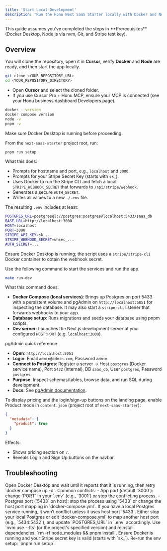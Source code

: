 ```yaml
---
title: 'Start Local Development'
description: 'Run the Honu Next SaaS Starter locally with Docker and Node'
---
```


<Info>
  This guide assumes you've completed the steps in **Prerequisites** (Docker Desktop, Node.js via nvm, Git, and Stripe test key).
</Info>

## Overview

You will clone the repository, open it in **Cursor**, verify **Docker** and **Node** are ready, and then start the app locally.

<Steps>
<Step title="Clone the repository">

```bash
git clone <YOUR_REPOSITORY_URL>
cd <YOUR_REPOSITORY_DIRECTORY>
```

</Step>

<Step title="Open the project in Cursor">

- Open **Cursor** and select the cloned folder.
- If you use Cursor Pro + Honu MCP, ensure your MCP is connected (see your Honu business dashboard Developers page).

</Step>

<Step title="Verify Docker and Node are available">

```bash
docker --version
docker compose version
node -v
pnpm -v
```

<Tip>Make sure Docker Desktop is running before proceeding.</Tip>

</Step>

<Step title="Generate your .env file">

From the `next-saas-starter` project root, run:

```bash
pnpm run setup
```

What this does:
- Prompts for hostname and port, e.g., `localhost` and `3000`.
- Prompts for your Stripe Secret Key (starts with `sk_`).
- Uses Docker to run the Stripe CLI and fetch a local `STRIPE_WEBHOOK_SECRET` that forwards to `/api/stripe/webhook`.
- Generates a secure `AUTH_SECRET`.
- Writes all values to a new `./.env` file.

The resulting `.env` includes at least:

```bash
POSTGRES_URL=postgresql://postgres:postgres@localhost:5433/saas_db
BASE_URL=http://localhost:3000
HOST=localhost
PORT=3000
STRIPE_API_KEY=sk_...
STRIPE_WEBHOOK_SECRET=whsec_...
AUTH_SECRET=...
```

<Tip>Ensure Docker Desktop is running; the script uses a `stripe/stripe-cli` Docker container to obtain the webhook secret.</Tip>

</Step>

<Step title="Start services and run the app">

Use the following command to start the services and run the app.

```bash
make run-dev
```

What this command does:
- **Docker Compose (local services)**: Brings up Postgres on port 5433 with a persistent volume and pgAdmin on `http://localhost:5051` for inspecting the database. It may also start a `stripe-cli` listener that forwards webhooks to your app.
- **Database setup**: Runs migrations and seeds your database using pnpm scripts.
- **Dev server**: Launches the Next.js development server at your configured `HOST:PORT` (e.g. `localhost:3000`).

pgAdmin quick reference:
- **Open**: `http://localhost:5051`
- **Login**: Email `admin@admin.com`, Password `admin`
- **Connect to Postgres**: Register a server → Host `postgres` (Docker service name), Port `5432` (internal), DB `saas_db`, User `postgres`, Password `postgres`
- **Purpose**: Inspect schemas/tables, browse data, and run SQL during development.
- **Docs**: See [pgAdmin documentation](https://www.pgadmin.org/docs/).
</Step>

<Step title="Switch the landing page to Product mode">

To display pricing and the login/sign-up buttons on the landing page, enable Product mode in `content.json` (project root of `next-saas-starter`):

```json
{
  "metadata": {
    "product": true
  }
}
```

Effects:
- Shows pricing section on `/`.
- Reveals Login and Sign Up buttons on the navbar.

</Step>
</Steps>

## Troubleshooting

<AccordionGroup>
  <Accordion title="Docker isn't running">
    Open Docker Desktop and wait until it reports that it is running, then retry `docker compose up -d`.
  </Accordion>
  <Accordion title="Port already in use">
    Common conflicts:
    - App port (default `3000`): change `PORT` in your `.env` (e.g., `3001`) or stop the conflicting process.
    - Postgres port (`5433` on host): stop the process using `5433` or change the host port mapping in `docker-compose.yml`.
  </Accordion>
  <Accordion title="Postgres already running locally">
    If you have a local Postgres service running, it won’t conflict unless it uses host port `5433`. Either stop your local Postgres or edit `docker-compose.yml` to map another host port (e.g., `5434:5432`), and update `POSTGRES_URL` in `.env` accordingly.
  </Accordion>
  <Accordion title="Node version issues">
    Use `nvm use --lts` (or the project's specified version) and reinstall dependencies: `rm -rf node_modules && pnpm install`.
  </Accordion>
  <Accordion title="Stripe webhook setup issues">
    Ensure Docker is running and your Stripe secret key is valid (starts with `sk_`). Re-run the env setup: `pnpm run setup`.
  </Accordion>
</AccordionGroup>

